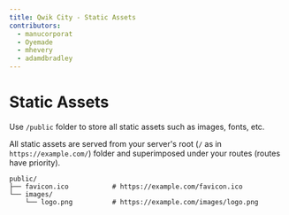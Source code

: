 ```yaml
---
title: Qwik City - Static Assets
contributors:
  - manucorporat
  - Oyemade
  - mhevery
  - adamdbradley
---
```


# Static Assets

Use `/public` folder to store all static assets such as images, fonts, etc.

All static assets are served from your server's root (`/` as in `https://example.com/`) folder and superimposed under your routes (routes have priority).

```
public/
├── favicon.ico           # https://example.com/favicon.ico
└── images/
    └── logo.png          # https://example.com/images/logo.png
```
